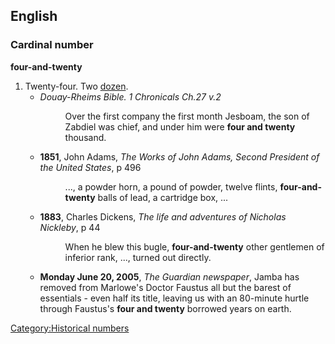 ==English==
{{see|twenty-four}}
===Cardinal number===
'''four-and-twenty'''

# Twenty-four. Two [[dozen]].
#*''Douay-Rheims Bible. 1 Chronicals Ch.27 v.2''
#*:Over the first company the first month Jesboam, the son of Zabdiel was chief, and under him were '''four and twenty''' thousand.
#*'''1851''', John Adams, ''The Works of John Adams, Second President of the United States'', p 496
#*:..., a powder horn, a pound of powder, twelve flints, '''four-and-twenty''' balls of lead, a cartridge box, ...
#*'''1883''', Charles Dickens, ''The life and adventures of Nicholas Nickleby'', p 44
#*:When he blew this bugle, '''four-and-twenty''' other gentlemen of inferior rank, ..., turned out directly.
#*'''Monday June 20, 2005''', ''The Guardian newspaper'', Jamba has removed from Marlowe's Doctor Faustus all but the barest of essentials - even half its title, leaving us with an 80-minute hurtle through Faustus's '''four and twenty''' borrowed years on earth.



[[Category:Historical numbers]]